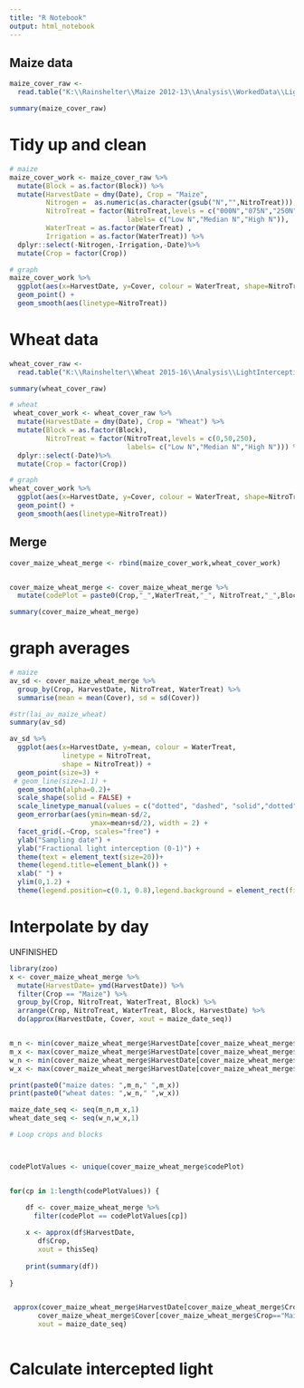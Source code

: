 ```yaml
---
title: "R Notebook"
output: html_notebook
---
```




## Maize data
```r

maize_cover_raw <- 
  read.table("K:\\Rainshelter\\Maize 2012-13\\Analysis\\WorkedData\\LightInterception\\CoverForR_maize.txt", header=TRUE)

summary(maize_cover_raw)
```

# Tidy up and clean
```r

# maize
maize_cover_work <- maize_cover_raw %>%
  mutate(Block = as.factor(Block)) %>%
  mutate(HarvestDate = dmy(Date), Crop = "Maize",
         Nitrogen =  as.numeric(as.character(gsub("N","",NitroTreat))),
         NitroTreat = factor(NitroTreat,levels = c("000N","075N","250N"), 
                             labels= c("Low N","Median N","High N")),
         WaterTreat = as.factor(WaterTreat) ,
         Irrigation = as.factor(WaterTreat)) %>%
  dplyr::select(-Nitrogen,-Irrigation,-Date)%>%
  mutate(Crop = factor(Crop))

# graph
maize_cover_work %>%
  ggplot(aes(x=HarvestDate, y=Cover, colour = WaterTreat, shape=NitroTreat)) +
  geom_point() +
  geom_smooth(aes(linetype=NitroTreat))

```



# Wheat data
```r

wheat_cover_raw <- 
  read.table("K:\\Rainshelter\\Wheat 2015-16\\Analysis\\LightInterception\\CoverForR.txt", header=TRUE)

summary(wheat_cover_raw)

```



```r
# wheat
 wheat_cover_work <- wheat_cover_raw %>%
  mutate(HarvestDate = dmy(Date), Crop = "Wheat") %>%
  mutate(Block = as.factor(Block),
         NitroTreat = factor(NitroTreat,levels = c(0,50,250), 
                             labels= c("Low N","Median N","High N"))) %>%
  dplyr::select(-Date)%>%
  mutate(Crop = factor(Crop))

# graph
wheat_cover_work %>%
  ggplot(aes(x=HarvestDate, y=Cover, colour = WaterTreat, shape=NitroTreat)) +
  geom_point() +
  geom_smooth(aes(linetype=NitroTreat))
```

## Merge


```r

cover_maize_wheat_merge <- rbind(maize_cover_work,wheat_cover_work)


cover_maize_wheat_merge <- cover_maize_wheat_merge %>% 
  mutate(codePlot = paste0(Crop,"_",WaterTreat,"_", NitroTreat,"_",Block))

summary(cover_maize_wheat_merge)

```

# graph averages

```r
# maize
av_sd <- cover_maize_wheat_merge %>% 
  group_by(Crop, HarvestDate, NitroTreat, WaterTreat) %>%
  summarise(mean = mean(Cover), sd = sd(Cover))

#str(lai_av_maize_wheat)
summary(av_sd)
```
```r
av_sd %>%
  ggplot(aes(x=HarvestDate, y=mean, colour = WaterTreat, 
             linetype = NitroTreat,
             shape = NitroTreat)) +
  geom_point(size=3) +
 # geom_line(size=1.1) +  
  geom_smooth(alpha=0.2)+
  scale_shape(solid = FALSE) +
  scale_linetype_manual(values = c("dotted", "dashed", "solid","dotted", "dashed", "solid")) +
  geom_errorbar(aes(ymin=mean-sd/2,
                    ymax=mean+sd/2), width = 2) +
  facet_grid(.~Crop, scales="free") +
  ylab("Sampling date") +
  ylab("Fractional light interception (0-1)") +
  theme(text = element_text(size=20))+
  theme(legend.title=element_blank()) +
  xlab(" ") + 
  ylim(0,1.2) +
  theme(legend.position=c(0.1, 0.8),legend.background = element_rect(fill=alpha('white', 0.1))) +   guides(fill = guide_legend(keywidth = 4, keyheight = 1))
```


# Interpolate by day

UNFINISHED

```r
library(zoo)
x <- cover_maize_wheat_merge %>%
  mutate(HarvestDate= ymd(HarvestDate)) %>%
  filter(Crop == "Maize") %>%
  group_by(Crop, NitroTreat, WaterTreat, Block) %>%
  arrange(Crop, NitroTreat, WaterTreat, Block, HarvestDate) %>%
  do(approx(HarvestDate, Cover, xout = maize_date_seq))


m_n <- min(cover_maize_wheat_merge$HarvestDate[cover_maize_wheat_merge$Crop=="Maize"])
m_x <- max(cover_maize_wheat_merge$HarvestDate[cover_maize_wheat_merge$Crop=="Maize"])
w_n <- min(cover_maize_wheat_merge$HarvestDate[cover_maize_wheat_merge$Crop=="Wheat"])
w_x <- max(cover_maize_wheat_merge$HarvestDate[cover_maize_wheat_merge$Crop=="Wheat"])

print(paste0("maize dates: ",m_n," ",m_x))
print(paste0("wheat dates: ",w_n," ",w_x))

maize_date_seq <- seq(m_n,m_x,1)
wheat_date_seq <- seq(w_n,w_x,1)

# Loop crops and blocks



codePlotValues <- unique(cover_maize_wheat_merge$codePlot)


for(cp in 1:length(codePlotValues)) {

    df <- cover_maize_wheat_merge %>% 
      filter(codePlot == codePlotValues[cp])
    
    x <- approx(df$HarvestDate, 
       df$Crop, 
       xout = thisSeq)
    
    print(summary(df))
    
}


 approx(cover_maize_wheat_merge$HarvestDate[cover_maize_wheat_merge$Crop=="Maize"], 
       cover_maize_wheat_merge$Cover[cover_maize_wheat_merge$Crop=="Maize"], 
       xout = maize_date_seq) 
  
```


# Calculate intercepted light

